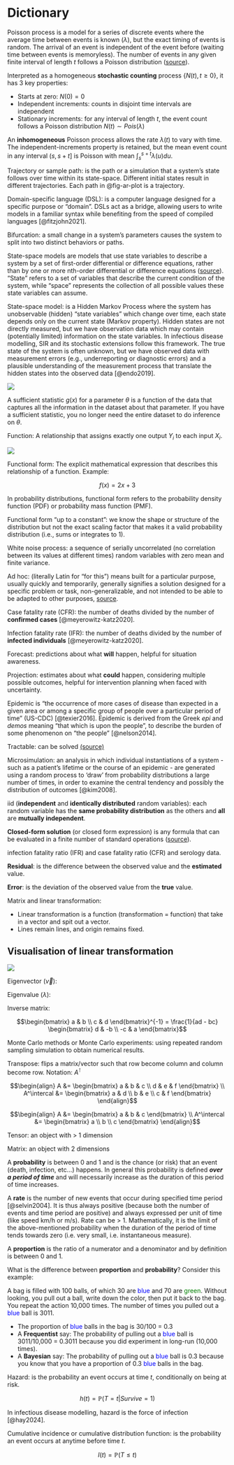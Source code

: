 # Dictionary

Poisson process is a model for a series of discrete events where the average time between events is known ($\lambda$), but the exact timing of events is random. The arrival of an event is independent of the event before (waiting time between events is memoryless). The number of events in any given finite interval of length $t$ follows a Poisson distribution ([source](https://builtin.com/data-science/poisson-process)).

Interpreted as a homogeneous **stochastic counting** process $\{ N(t), t \geq 0 \}$, it has 3 key properties:

- Starts at zero: $N(0) = 0$
- Independent increments: counts in disjoint time intervals are independent
- Stationary increments: for any interval of length $t$, the event count follows a Poisson distribution $N(t) \sim Pois(\lambda)$

An **inhomogeneous** Poisson process allows the rate $\lambda(t)$ to vary with time. The independent-increments property is retained, but the mean event count in any interval $(s, s + t]$ is Poisson with mean $\int_s^{s+t} \lambda(u) du$.

Trajectory or sample path: is the path or a simulation that a system's state follows over time within its state-space. Different initial states result in different trajectories. Each path in @fig-ar-plot is a trajectory.

::: {#def-dsl}
Domain-specific language (DSL): is a computer language designed for a specific purpose or "domain". DSLs act as a bridge, allowing users to write models in a familiar syntax while benefiting from the speed of compiled languages [@fitzjohn2021].
:::

Bifurcation: a small change in a system's parameters causes the system to split into two distinct behaviors or paths.

::: {#def-state-space-mod}
State-space models are models that use state variables to describe a system by a set of first-order differential or difference equations, rather than by one or more nth-order differential or difference equations ([source](https://www.mathworks.com/help/ident/ug/what-are-state-space-models.html)). "State" refers to a set of variables that describe the current condition of the system, while "space" represents the collection of all possible values these state variables can assume.

State-space model: is a Hidden Markov Process where the system has unobservable (hidden) "state variables" which change over time, each state depends only on the current state (Markov property). Hidden states are not directly measured, but we have observation data which may contain (potentially limited) information on the state variables. In infectious disease modelling, SIR and its stochastic extensions follow this framework. The true state of the system is often unknown, but we have observed data with measurement errors (e.g., underreporting or diagnostic errors) and a plausible understanding of the measurement process that translate the hidden states into the observed data [@endo2019].

![](img/dict/hmp.svg)
:::

A sufficient statistic $g(x)$ for a parameter $\theta$ is a function of the data that captures all the information in the dataset about that parameter. If you have a sufficient statistic, you no longer need the entire dataset to do inference on $\theta$.

::: {#def-func}
Function: A relationship that assigns exactly one output $Y_i$ to each input $X_i$.

![](img/dict/function.svg)
:::

::: {#def-func-form}
Functional form: The explicit mathematical expression that describes this relationship of a function. Example:

$$f(x) = 2x + 3$$

In probability distributions, functional form refers to the probability density function (PDF) or probability mass function (PMF).
:::

::: {#def-func-form-up-to}
Functional form "up to a constant": we know the shape or structure of the distribution but not the exact scaling factor that makes it a valid probability distribution (i.e., sums or integrates to 1).
:::

::: {#def-white-noise}
White noise process: a sequence of serially uncorrelated (no correlation between its values at different times) random variables with zero mean and finite variance.
:::

Ad hoc: (literally Latin for "for this") means built for a particular purpose, usually quickly and temporarily, generally signifies a solution designed for a specific problem or task, non-generalizable, and not intended to be able to be adapted to other purposes, [source](https://math.stackexchange.com/questions/203254/the-usage-of-ad-hoc-vs-a-priori-in-mathematical-papers).

::: {#def-cfr}
Case fatality rate (CFR): the number of deaths divided by the number of **confirmed cases** [@meyerowitz-katz2020].
:::

::: {#def-ifr}
Infection fatality rate (IFR): the number of deaths divided by the number of **infected individuals** [@meyerowitz-katz2020].
:::

::: {#def-forecast}
Forecast: predictions about what **will** happen, helpful for situation awareness.
:::

::: {#def-projection}
Projection: estimates about what **could** happen, considering multiple possible outcomes, helpful for intervention planning when faced with uncertainty.
:::

::: {#def-epidemic}
Epidemic is "the occurrence of more cases of disease than expected in a given area or among a specific group of people over a particular period of time" (US-CDC) [@texier2016]. Epidemic is derived from the Greek *epi* and *demos* meaning "that which is upon the people", to describe the burden of some phenomenon on "the people" [@nelson2014].
:::

::: {#def-tractable}
Tractable: can be solved [(source)](https://en.wikipedia.org/wiki/Tractable)
:::

::: {#def-micsim}
Microsimulation: an analysis in which individual instantiations of a system - such as a patient's lifetime or the course of an epidemic - are generated using a random process to 'draw' from probability distributions a large number of times, in order to examine the central tendency and possibly the distribution of outcomes [@kim2008].
:::

::: {#def-iid}
iid (**independent** and **identically distributed** random variables): each random variable has the **same probability distribution** as the others and **all** are **mutually independent**.
:::

::: {#def-closedform-sol}
**Closed-form solution** (or closed form expression) is any formula that can be evaluated in a finite number of standard operations ([source](https://riskencyclopedia.com/articles/closed_form_solution/)).
:::

infection fatality ratio (IFR) and case fatality ratio (CFR) and serology data.

::: {#def-residual}
**Residual**: is the difference between the observed value and the **estimated** value.
:::

::: {#def-error}
**Error**: is the deviation of the observed value from the **true** value.
:::

Matrix and linear transformation:

-   Linear transformation is a function (transformation = function) that take in a vector and spit out a vector.
-   Lines remain lines, and origin remains fixed.

::: {.callout-note collapse="true"}
## Visualisation of linear transformation

![](img/dict/litrans.webp)
:::

Eigenvector ($\vec{v}$):

Eigenvalue ($\lambda$):

::: {#def-inv-matrix}
Inverse matrix:

$$\begin{bmatrix} a & b \\ c & d \end{bmatrix}^{-1} = \frac{1}{ad - bc} \begin{bmatrix} d & -b \\ -c & a \end{bmatrix}$$
:::

::: {#def-monte-carlo}
Monte Carlo methods or Monte Carlo experiments: using repeated random sampling simulation to obtain numerical results.
:::

Transpose: flips a matrix/vector such that row become column and column become row. Notation: $A^\intercal$

$$\begin{align}
A &= \begin{bmatrix} a & b & c \\ d & e & f \end{bmatrix} \\
A^\intercal &= \begin{bmatrix} a & d \\ b & e \\ c & f \end{bmatrix}
\end{align}$$

$$\begin{align}
A &= \begin{bmatrix} a & b & c \end{bmatrix} \\
A^\intercal &= \begin{bmatrix} a \\ b \\ c \end{bmatrix}
\end{align}$$

Tensor: an object with \> 1 dimension

Matrix: an object with 2 dimensions

A **probability** is between 0 and 1 and is the chance (or risk) that an event (death, infection, etc...) happens. In general this probability is defined ***over a period of time*** and will necessarily increase as the duration of this period of time increases.

::: {#def-rate}
A **rate** is the number of new events that occur during specified time period [@selvin2004]. It is thus always positive (because both the number of events and time period are positive) and always expressed per unit of time (like speed km/h or m/s). Rate can be \> 1. Mathematically, it is the limit of the above-mentioned probability when the duration of the period of time tends towards zero (i.e. very small, i.e. instantaneous measure).
:::

A **proportion** is the ratio of a numerator and a denominator and by definition is between 0 and 1.

What is the difference between **proportion** and **probability**? Consider this example:

A bag is filled with 100 balls, of which 30 are [blue]{style="color: blue"} and 70 are [green]{style="color: green"}. Without looking, you pull out a ball, write down the color, then put it back to the bag. You repeat the action 10,000 times. The number of times you pulled out a [blue]{style="color: blue"} ball is 3011.

-   The proportion of [blue]{style="color: blue"} balls in the bag is 30/100 = 0.3
-   A **Frequentist** say: The probability of pulling out a [blue]{style="color: blue"} ball is 3011/10,000 = 0.3011 because you did experiment in long-run (10,000 times).
-   A **Bayesian** say: The probability of pulling out a [blue]{style="color: blue"} ball is 0.3 because you know that you have a proportion of 0.3 [blue]{style="color: blue"} balls in the bag.

::: {#def-hazard}
Hazard: is the probability an event occurs at time $t$, conditionally on being at risk.

$$h(t) = \mathbb{P}(T = t|Survive = 1)$$

In infectious disease modelling, hazard is the force of infection [@hay2024].
:::

::: {#def-cum-inc}
Cumulative incidence or cumulative distribution function: is the probability an event occurs at anytime before time $t$.

$$I(t) = \mathbb{P}(T \leq t)$$
:::
